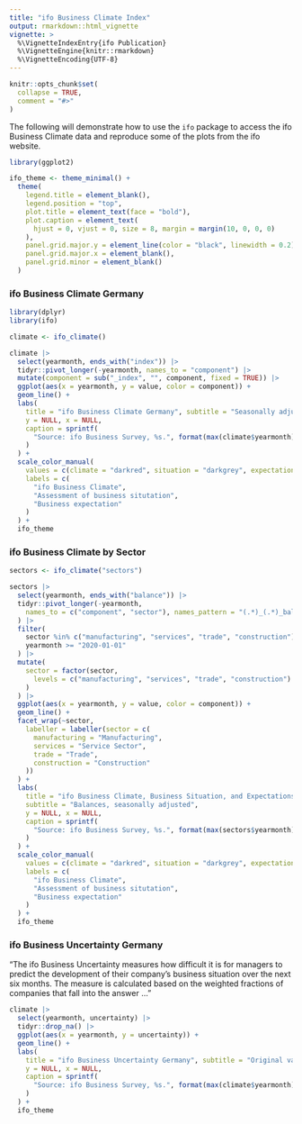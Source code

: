 ```yaml
---
title: "ifo Business Climate Index"
output: rmarkdown::html_vignette
vignette: >
  %\VignetteIndexEntry{ifo Publication}
  %\VignetteEngine{knitr::rmarkdown}
  %\VignetteEncoding{UTF-8}
---
```


```r
knitr::opts_chunk$set(
  collapse = TRUE,
  comment = "#>"
)
```

The following will demonstrate how to use the `ifo` package to access the ifo Business Climate data
and reproduce some of the plots from the ifo website.

```r
library(ggplot2)

ifo_theme <- theme_minimal() +
  theme(
    legend.title = element_blank(),
    legend.position = "top",
    plot.title = element_text(face = "bold"),
    plot.caption = element_text(
      hjust = 0, vjust = 0, size = 8, margin = margin(10, 0, 0, 0)
    ),
    panel.grid.major.y = element_line(color = "black", linewidth = 0.2),
    panel.grid.major.x = element_blank(),
    panel.grid.minor = element_blank()
  )
```

### ifo Business Climate Germany

```r
library(dplyr)
library(ifo)

climate <- ifo_climate()

climate |>
  select(yearmonth, ends_with("index")) |>
  tidyr::pivot_longer(-yearmonth, names_to = "component") |>
  mutate(component = sub("_index", "", component, fixed = TRUE)) |>
  ggplot(aes(x = yearmonth, y = value, color = component)) +
  geom_line() +
  labs(
    title = "ifo Business Climate Germany", subtitle = "Seasonally adjusted",
    y = NULL, x = NULL,
    caption = sprintf(
      "Source: ifo Business Survey, %s.", format(max(climate$yearmonth), "%B %Y")
    )
  ) +
  scale_color_manual(
    values = c(climate = "darkred", situation = "darkgrey", expectation = "darkblue"),
    labels = c(
      "ifo Business Climate",
      "Assessment of business situtation",
      "Business expectation"
    )
  ) +
  ifo_theme
```

### ifo Business Climate by Sector

```r
sectors <- ifo_climate("sectors")

sectors |>
  select(yearmonth, ends_with("balance")) |>
  tidyr::pivot_longer(-yearmonth,
    names_to = c("component", "sector"), names_pattern = "(.*)_(.*)_balance"
  ) |>
  filter(
    sector %in% c("manufacturing", "services", "trade", "construction"),
    yearmonth >= "2020-01-01"
  ) |>
  mutate(
    sector = factor(sector,
      levels = c("manufacturing", "services", "trade", "construction")
    )
  ) |>
  ggplot(aes(x = yearmonth, y = value, color = component)) +
  geom_line() +
  facet_wrap(~sector,
    labeller = labeller(sector = c(
      manufacturing = "Manufacturing",
      services = "Service Sector",
      trade = "Trade",
      construction = "Construction"
    ))
  ) +
  labs(
    title = "ifo Business Climate, Business Situation, and Expectations by Sector",
    subtitle = "Balances, seasonally adjusted",
    y = NULL, x = NULL,
    caption = sprintf(
      "Source: ifo Business Survey, %s.", format(max(sectors$yearmonth), "%B %Y")
    )
  ) +
  scale_color_manual(
    values = c(climate = "darkred", situation = "darkgrey", expectation = "darkblue"),
    labels = c(
      "ifo Business Climate",
      "Assessment of business situtation",
      "Business expectation"
    )
  ) +
  ifo_theme
```

### ifo Business Uncertainty Germany

"The ifo Business Uncertainty measures how difficult it is for managers to predict the development of their company's business situation over the next six months. The measure is calculated based on the weighted fractions of companies that fall into the answer ..."

```r
climate |>
  select(yearmonth, uncertainty) |>
  tidyr::drop_na() |>
  ggplot(aes(x = yearmonth, y = uncertainty)) +
  geom_line() +
  labs(
    title = "ifo Business Uncertainty Germany", subtitle = "Original values",
    y = NULL, x = NULL,
    caption = sprintf(
      "Source: ifo Business Survey, %s.", format(max(climate$yearmonth), "%B %Y")
    )
  ) +
  ifo_theme
```
